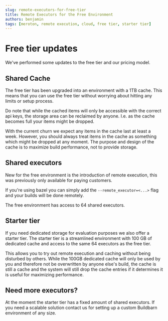 ```yaml
---
slug: remote-executors-for-free-tier
title: Remote Executors for the Free Environment
authors: benjamin
tags: [meroton, remote execution, cloud, free tier, starter tier]
---
```


# Free tier updates

We've performed some updates to the free tier and our pricing model.

## Shared Cache

The free tier has been upgraded into an environment with a 1TB cache.
This means that you can use the free tier without worrying about hitting any limits or setup process.

Do note that while the cached items will only be accessible with the correct api keys,
the storage area can be reclaimed by anyone.
I.e. as the cache becomes full your items might be dropped.

With the current churn we expect any items in the cache last at least a week.
However, you should always treat items in the cache as something which might be dropped at any moment.
The purpose and design of the cache is to maximize build performance, not to provide storage.

## Shared executors

New for the free environment is the introduction of remote execution,
this was previously only available for paying customers.

If you're using bazel you can simply add the `--remote_executor=<...>` flag and your builds will be done remotely.

The free environment has access to 64 shared executors.

## Starter tier

If you need dedicated storage for evaluation purposes we also offer a starter tier.
The starter tier is a streamlined environment with 100 GB of dedicated cache and access to the same 64 executors as the free tier.

This allows you to try out remote execution and caching without being disturbed by others.
While the 100GB dedicated cache will only be used by you and therefore not be overwritten by anyone else's build,
the cache is still a cache and the system will still drop the cache entries if it determines it is useful for maximizing performance.

## Need more executors?

At the moment the starter tier has a fixed amount of shared executors.
If you need a scalable solution contact us for setting up a custom Buildbarn environment of any size.
